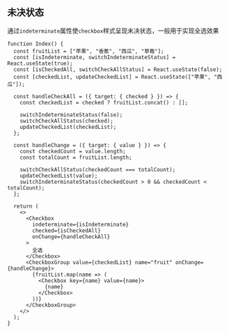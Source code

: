## 未决状态

通过`indeterminate`属性使`checkbox`样式呈现未决状态，一般用于实现全选效果

```tsx live=true className=s-container--button
function Index() {
  const fruitList = ["苹果", "香蕉", "西瓜", "草莓"];
  const [isIndeterminate, switchIndeterminateStatus] = React.useState(true);
  const [isCheckedAll, switchCheckAllStatus] = React.useState(false);
  const [checkedList, updateCheckedList] = React.useState(["苹果", "西瓜"]);

  const handleCheckAll = ({ target: { checked } }) => {
    const checkedList = checked ? fruitList.concat() : [];

    switchIndeterminateStatus(false);
    switchCheckAllStatus(checked);
    updateCheckedList(checkedList);
  };

  const handleChange = ({ target: { value } }) => {
    const checkedCount = value.length;
    const totalCount = fruitList.length;

    switchCheckAllStatus(checkedCount === totalCount);
    updateCheckedList(value);
    switchIndeterminateStatus(checkedCount > 0 && checkedCount < totalCount);
  };

  return (
    <>
      <Checkbox
        indeterminate={isIndeterminate}
        checked={isCheckedAll}
        onChange={handleCheckAll}
      >
        全选
      </Checkbox>
      <CheckboxGroup value={checkedList} name="fruit" onChange={handleChange}>
        {fruitList.map(name => (
          <Checkbox key={name} value={name}>
            {name}
          </Checkbox>
        ))}
      </CheckboxGroup>
    </>
  );
}
```
